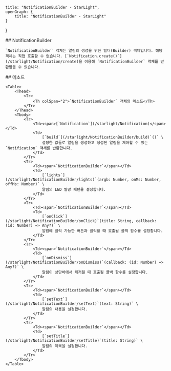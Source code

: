     title: "NotificationBuilder - StarLight",
    openGraph: {
        title: "NotificationBuilder - StarLight"
    }
}

<Section>
    ## NotificationBuilder

    `NotificationBuilder` 객체는 알림의 생성을 위한 빌더(Builder) 객체입니다. 해당 객체는 직접 호출할 수 없습니다. [`Notification.create()`](/starlight/Notification/create)을 이용해 `NotificationBuilder` 객체를 반환받을 수 있습니다.
</Section>
<Section>
    ## 메소드

    <Table>
        <Thead>
            <Tr>
                <Th colSpan="2">`NotificationBuilder` 객체의 메소드</Th>
            </Tr>
        </Thead>
        <Tbody>
            <Tr>
                <Td><span>[`Notification`](/starlight/Notification)</span></Td>
                <Td>
                    [`build`](/starlight/NotificationBuilder/build)`()` \
                    설정한 값들로 알림을 생성하고 생성된 알림을 제어할 수 있는 `Notification` 객체를 반환합니다.
                </Td>
            </Tr>
            <Tr>
                <Td><span>`NotificationBuilder`</span></Td>
                <Td>
                    [`lights`](/starlight/NotificationBuilder/lights)`(argb: Number, onMs: Number, offMs: Number)` \
                    알림의 LED 발광 패턴을 설정합니다.
                </Td>
            </Tr>
            <Tr>
                <Td><span>`NotificationBuilder`</span></Td>
                <Td>
                    [`onClick`](/starlight/NotificationBuilder/onClick)`(title: String, callback: (id: Number) => Any?)` \
                    알림에 클릭 가능한 버튼과 클릭할 때 호출될 콜백 함수를 설정합니다.
                </Td>
            </Tr>
            <Tr>
                <Td><span>`NotificationBuilder`</span></Td>
                <Td>
                    [`onDismiss`](/starlight/NotificationBuilder/onDismiss)`(callback: (id: Number) => Any?)` \
                    알림이 상단바에서 제거될 때 호출될 콜백 함수를 설정합니다.
                </Td>
            </Tr>
            <Tr>
                <Td><span>`NotificationBuilder`</span></Td>
                <Td>
                    [`setText`](/starlight/NotificationBuilder/setText)`(text: String)` \
                    알림의 내용을 설정합니다.
                </Td>
            </Tr>
            <Tr>
                <Td><span>`NotificationBuilder`</span></Td>
                <Td>
                    [`setTitle`](/starlight/NotificationBuilder/setTitle)`(title: String)` \
                    알림의 제목을 설정합니다.
                </Td>
            </Tr>
        </Tbody>
    </Table>
</Section>